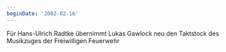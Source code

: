 ```yaml
---
beginDate: '2002-02-16'
---
```


Für Hans-Ulrich Radtke übernimmt Lukas Gawlock neu den Taktstock des Musikzuges
der Freiwilligen Feuerwehr
